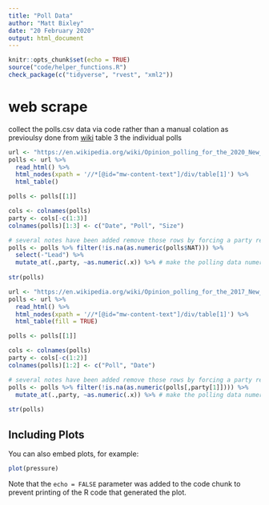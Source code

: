 ```yaml
---
title: "Poll Data"
author: "Matt Bixley"
date: "20 February 2020"
output: html_document
---
```


```r
knitr::opts_chunk$set(echo = TRUE)
source("code/helper_functions.R")
check_package(c("tidyverse", "rvest", "xml2"))

```

# web scrape
collect the polls.csv data via code rather than a manual colation as previoulsy done from [wiki](https://en.wikipedia.org/wiki/Opinion_polling_for_the_2020_New_Zealand_general_election) table 3 the individual polls



```r
url <- "https://en.wikipedia.org/wiki/Opinion_polling_for_the_2020_New_Zealand_general_election"
polls <- url %>% 
  read_html() %>% 
  html_nodes(xpath = '//*[@id="mw-content-text"]/div/table[1]') %>% 
  html_table()

polls <- polls[[1]]

cols <- colnames(polls)
party <- cols[-c(1:3)]
colnames(polls)[1:3] <- c("Date", "Poll", "Size")

# several notes have been added remove those rows by forcing a party results to numeric which returns NA for the comments
polls <- polls %>% filter(!is.na(as.numeric(polls$NAT))) %>% 
  select(-"Lead") %>% 
  mutate_at(.,party, ~as.numeric(.x)) %>% # make the polling data numeric
  
str(polls)


```


```r
url <- "https://en.wikipedia.org/wiki/Opinion_polling_for_the_2017_New_Zealand_general_election"
polls <- url %>% 
  read_html() %>% 
  html_nodes(xpath = '//*[@id="mw-content-text"]/div/table[1]') %>% 
  html_table(fill = TRUE)

polls <- polls[[1]]

cols <- colnames(polls)
party <- cols[-c(1:2)]
colnames(polls)[1:2] <- c("Poll", "Date")

# several notes have been added remove those rows by forcing a party results to numeric which returns NA for the comments
polls <- polls %>% filter(!is.na(as.numeric(polls[,party[1]]))) %>% 
  mutate_at(.,party, ~as.numeric(.x)) %>% # make the polling data numeric
  
str(polls)


```



## Including Plots

You can also embed plots, for example:

```r
plot(pressure)
```

Note that the `echo = FALSE` parameter was added to the code chunk to prevent printing of the R code that generated the plot.
